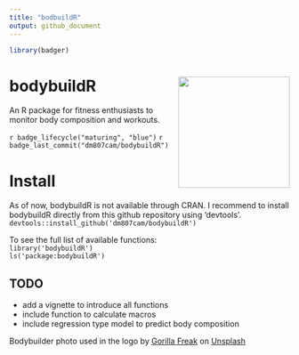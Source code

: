 ```yaml
---
title: "bodbuildR"
output: github_document
---
```


```r
library(badger)
```

# bodybuildR <img src="man/figures/logo.png" align="right"  height="200" />
 An R package for fitness enthusiasts to monitor body composition and workouts.

`r badge_lifecycle("maturing", "blue")`
`r badge_last_commit("dm807cam/bodybuildR")`

# Install
As of now, bodybuildR is not available through CRAN. 
I recommend to install bodybuildR directly from this github repository using 'devtools'.</br>
```devtools::install_github('dm807cam/bodybuildR')```

To see the full list of available functions:</br>
```library('bodybuildR')```</br>
```ls('package:bodybuildR')```</br>

## TODO
- add a vignette to introduce all functions
- include function to calculate macros
- include regression type model to predict body composition


Bodybuilder photo used in the logo by <a href="https://unsplash.com/@gorillafreak?utm_source=unsplash&utm_medium=referral&utm_content=creditCopyText">Gorilla Freak</a> on <a href="https://unsplash.com/s/photos/bodybuilding?utm_source=unsplash&utm_medium=referral&utm_content=creditCopyText">Unsplash</a>
  
